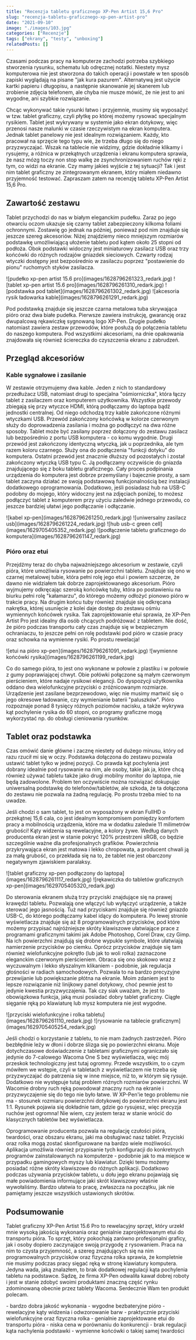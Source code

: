 ```yaml
---
title: "Recenzja tabletu graficznego XP-Pen Artist 15,6 Pro"
slug: "recenzja-tabletu-graficznego-xp-pen-artist-pro"
date: "2021-09-10"
image: "./images/103.jpg"
categories: ["Recenzje"]
tags: ["ekrany", "testy", "unboxing"]
relatedPosts: []
---
```


Czasami podczas pracy na komputerze zachodzi potrzeba szybkiego stworzenia rysunku, schematu lub odręcznej notatki. Niestety mysz komputerowa nie jest stworzona do takich operacji i powstałe w ten sposób zapiski wyglądają na pisane "jak kura pazurem". Alternatywą jest użycie kartki papieru i długopisu, a następnie skanowanie jej skanerem lub zrobienie zdjęcia telefonem, ale chyba nie musze mówić, że nie jest to ani wygodne, ani szybkie rozwiązanie.

Chcąc wykonywać takie rysunki łatwo i przyjemnie, musimy się wyposażyć w tzw. tablet graficzny, czyli płytkę po której możemy rysować specjalnym rysikiem. Tablet jest wykrywany w systemie jako ekran dotykowy, więc przenosi nasze malunki w czasie rzeczywistym na ekran komputera. Jednak tablet panelowy nie jest idealnym rozwiązaniem. Każdy, kto pracował na sprzęcie tego typu wie, że trzeba długo się do niego przyzwyczajać. Wszak na tablecie nie widzimy, gdzie dokładnie klikamy i rysujemy, a różnica w przekątnych urządzenia i ekranu komputera sprawia, że nasz mózg toczy non stop walkę ze zsynchronizowaniem ruchów ręki z tym, co widzi na ekranie. Czy mamy jakieś wyjście z tej sytuacji? Tak i jest nim tablet graficzny ze zintegrowanym ekranem, który miałem niedawno przyjemność testować. Zapraszam zatem na recenzję tabletu XP-Pen Artist 15,6 Pro.

## Zawartość zestawu

Tablet przychodzi do nas w białym eleganckim pudełku. Zaraz po jego otwarciu oczom ukazuje się czarny tablet zabezpieczony kilkoma foliami ochronnymi. Zostawię go jednak na później, ponieważ pod nim znajduje się jeszcze szereg akcesoriów. Niżej znajdziemy nieco mniejszym rozmiarów podstawkę umożliwiającą ułożenie tabletu pod kątem około 25 stopni od podłoża. Obok podstawki widoczny jest miniaturowy zasilacz USB oraz trzy końcówki do różnych rodzajów gniazdek sieciowych. Czwarty rodzaj wtyczki dostępny jest bezpośrednio w zasilaczu poprzez "postawienie do pionu" ruchomych styków zasilacza.

<Gallery width='2'>
![pudełko xp-pen artist 15.6 pro](images/1628796261323_redark.jpg)
![tablet xp-pen artist 15.6 pro](images/1628796261310_redark.jpg)
![podstawka pod tablet](images/1628796261302_redark.jpg)
![akcesoria rysik ładowarka kable](images/1628796261291_redark.jpg)
</Gallery>

Pod podstawką znajduje się jeszcze czarna metalowa tuba skrywająca pióro oraz dwa białe pudełka. Pierwsze zawiera instrukcję, gwarancję oraz dwupalcową rękawiczkę sygnowaną logo XP-Pen. Drugie pudełko natomiast zawiera zestaw przewodów, które posłużą do połączenia tabletu do naszego komputera. Pod wszystkimi akcesoriami, na dnie opakowania znajdowała się również ściereczka do czyszczenia ekranu z zabrudzeń.

## Przegląd akcesoriów

### Kable sygnałowe i zasilanie

W zestawie otrzymujemy dwa kable. Jeden z nich to standardowy przedłużacz USB, natomiast drugi to specjalna "ośmiorniczka", która łączy tablet z zasilaczem oraz komputerem użytkownika. Wszystkie przewody zbiegają się przy wtyczce HDMI, którą podłączamy do laptopa bądź jednostki centralnej. Od niego odchodzą trzy kable zakończone różnymi wtyczkami USB. Przewód zakończony końcówką w kolorze czerwonym służy do doprowadzenia zasilania i można go podłączyć na dwa różne sposoby. Tablet może być zasilany poprzez dołączony do zestawu zasilacz lub bezpośrednio z portu USB komputera - co komu wygodnie. Drugi przewód jest zakończony identyczną wtyczką, jak u poprzednika, ale tym razem koloru czarnego. Służy ona do podłączenia "funkcji dotyku" do komputera. Ostatni przewód jest znacznie dłuższy od pozostałych i został zakończony wtyczką USB typu C. Ją podłączamy oczywiście do gniazda znajdującego się z boku tabletu graficznego. Cały proces podpinania urządzenia do komputera jest dobrze przemyślany i bajecznie prosty, a sam tablet zaczyna działać ze swoją podstawową funkcjonalnością bez instalacji dodatkowego oprogramowania. Dodatkowo, jeśli posiadasz hub na USB-C podobny do mojego, który widoczny jest na zdjęciach poniżej, to możesz podłączyć tablet z komputerem przy użyciu zaledwie jednego przewodu, co jeszcze bardziej ułatwi jego podłączanie i odłączanie.

<Gallery width='2'>
![kabel xp-pen](images/1628796261250_redark.jpg)
![uniwersalny zasilacz usb](images/1628796261224_redark.jpg)
![hub usb-c green cell](images/1629705405352_redark.jpg)
![podłączenie tabletu graficznego do komputera](images/1628796261147_redark.jpg)
</Gallery>

### Pióro oraz etui

Przejdźmy teraz do chyba najważniejszego akcesorium w zestawie, czyli pióra, które umożliwia rysowanie po powierzchni tabletu. Znajduje się ono w czarnej metalowej tubie, która pełni rolę jego etui i powiem szczerze, że dawno nie widziałem tak dobrze zaprojektowanego akcesorium. Pióro wyjmujemy odkręcając szeroką końcówkę tuby, która po postawieniu na biurku pełni rolę "kałamarzu", do którego możemy odłożyć pionowo pióro w trakcie pracy. Na drugim końcu tuby również znajduje się odkręcana nakrętka, której usunięcie z kolei daje dostęp do zestawu ośmiu wymiennych końcówek rysika. Tak zaprojektowanie etui sprawia, że XP-Pen Artist Pro jest idealny dla osób chcących podróżować z tabletem. Nie dość, że pióro podczas transportu cały czas znajduje się w bezpiecznym ochraniaczu, to jeszcze pełni on rolę podstawki pod pióro w czasie pracy oraz schowka na wymienne rysiki. Po prostu rewelacja!

<Gallery>
![etui na pióro xp-pen](images/1628796261091_redark.jpg)
![wymienne końcówki rysika](images/1628796261199_redark.jpg)
</Gallery>

Co do samego pióra, to jest ono wykonane w połowie z plastiku i w połowie z gumy poprawiającej chwyt. Obie połówki połączone są małym czerwonym pierścieniem, które nadaje rysikowi elegancji. Do dyspozycji użytkownika oddano dwa wielofunkcyjne przyciski o zróżnicowanym rozmiarze. Urządzenie jest zasilane bezprzewodowo, więc nie musimy martwić się o jego okresowe ładowanie, czy wymienianie baterii "paluszków". Pióro rozpoznaje ponad 8 tysięcy różnych poziomów nacisku, a także wykrywa kąt pochylenie rysika do 60 stopni, co programy graficzne mogą wykorzystać np. do obsługi cieniowania rysunków.

## Tablet oraz podstawka

Czas omówić danie główne i zacznę niestety od dużego minusu, który od razu rzucił mi się w oczy. Podstawka dołączona do zestawu pozwala ustawić tablet tylko w jednej pozycji. Co prawda kąt pochylenia jest dobrany idealnie pod rysowanie na nim, ale osoby, takie jak ja, które chcą również używać tabletu także jako drugi mobilny monitor do laptopa, nie będą zadowolone. Problem ten oczywiście można rozwiązać dokupując uniwersalną podstawkę do telefonów/tabletów, ale szkoda, że ta dołączona do zestawu nie pozwala na żadną regulację. Po prostu trzeba mieć to na uwadze.

Jeśli chodzi o sam tablet, to jest on wyposażony w ekran FullHD o przekątnej 15,6 cala, co jest idealnym kompromisem pomiędzy komfortem pracy a mobilnością urządzenia, które ma w dodatku zaledwie 11 milimetrów grubości! Kąty widzenia są rewelacyjne, a kolory żywe. Według danych producenta ekran jest w stanie pokryć 120% przestrzeni sRGB, co będzie szczególnie ważne dla profesjonalnych grafików. Powierzchnia przykrywająca ekran jest matowa i lekko chropowata, a producent chwali ją za małą grubość, co przekłada się na to, że tablet nie jest obarczony negatywnym zjawiskiem paralaksy.

<Gallery>
![tablet graficzny xp-pen podłączony do laptopa](images/1628796261117_redark.jpg)
![rękawiczka do tabletów graficznych xp-pen](images/1629705405320_redark.jpg)
</Gallery>

Do sterowania ekranem służą trzy przyciski znajdujące się na prawej krawędzi tabletu. Pozwalają one włączyć lub wyłączyć urządzenie, a także sterować jego jasnością. Tuż nad przyciskami znajduje się również gniazdo USB-C, do którego podłączamy kabel idący do komputera. Po lewej stronie wyświetlacza znajduje się aż 8 programowalnych przycisków, pod które możemy przypisać najróżniejsze skróty klawiszowe ułatwiające prace z programami graficznymi takimi jak Adobe Photoshop, Corel Draw, czy Gimp. Na ich powierzchni znajdują się drobne wypukle symbole, które ułatwiają namierzenie przycisków po ciemku. Oprócz przycisków znajduje się tam również wielofunkcyjne pokrętło (lub jak to woli rolka) zaznaczone eleganckim czerwonym pierścieniem. Obraca się ono skokowo wraz z wyczuwalnym i lekko słyszalnym klikaniem - podobnie, jak regulacja głośności w radiach samochodowych. Pozwala to na bardzo precyzyjne przewijanie lub powiększanie płótna na ekranie. Moim zdaniem jest to lepsze rozwiązanie niż linijkowy panel dotykowy, choć pewnie jest to jedynie kwestia przyzwyczajenia. Tak czy siak uważam, że jest to obowiązkowa funkcja, jaką musi posiadać dobry tablet graficzny. Ciągłe sięganie ręką po klawiaturę lub mysz komputera nie jest wygodne.

<Gallery>
![przyciski wielofunkcyjne i rolka tabletu](images/1628796261110_redark.jpg)
![rysowanie na tablecie graficznym](images/1629705405254_redark.jpg)
</Gallery>

Jeśli chodzi o korzystanie z tabletu, to nie mam żadnych zastrzeżeń. Pióro bezbłędnie leży w dłoni i dobrze ślizga się po powierzchni ekranu. Moje dotychczasowe doświadczenie z tabletami graficznymi ograniczało się jedynie do 7-calowego Wacoma One S bez wyświetlacza, więc mój przeskok technologiczny jest tutaj ogromny. Przede wszystkim, to o czym mówiłem we wstępie, czyli w tabletach z wyświetlaczem nie trzeba się przyzwyczajać do patrzenia się w inne miejsce, niż to, w którym się rysuje. Dodatkowo nie występuje tutaj problem różnych rozmiarów powierzchni. W Wacomie drobny ruch ręką powodował znaczny ruch na ekranie i przyzwyczajenie się do tego nie było łatwe. W XP-Pen'ie tego problemu nie ma - stosunek rozmiaru powierzchni dotykowej do powierzchni ekranu jest 1:1. Rysunek pojawia się dokładnie tam, gdzie go rysujesz, więc precyzja ruchów jest ogromna! Nie wiem, czy jestem teraz w stanie wrócić do klasycznych tabletów bez wyświetlacza.

Oprogramowanie producenta pozwala na regulację czułości pióra, twardości, oraz obszaru ekranu, jaki ma obsługiwać nasz tablet. Przyciski oraz rolka mogą zostać skonfigurowane na bardzo wiele możliwości. Aplikacja umożliwia również przypisanie tych konfiguracji do konkretnych programów zainstalowanych na komputerze - podobnie jak to ma miejsce w przypadku gamingowych myszy lub klawiatur. Dzięki temu możemy posiadać różne skróty klawiszowe do różnych aplikacji. Dodatkowo podczas używania przycisków tabletu, u dołu jego ekranu pojawiają się małe powiadomienia informujące jaki skrót klawiszowy właśnie wywołaliśmy. Bardzo ułatwia to pracę, zwłaszcza na początku, jak nie pamiętamy jeszcze wszystkich ustawionych skrótów.

## Podsumowanie

Tablet graficzny XP-Pen Artist 15.6 Pro to rewelacyjny sprzęt, który urzekł mnie wysoką jakością wykonania oraz genialnie zaprojektowanym etui do transportu pióra. To sprzęt, który pokochają zarówno profesjonalni graficy, jak i osoby dopiero zaczynające swoją przygodę z rysowaniem. Praca na nim to czysta przyjemność, a szereg znajdujących się na nim programowalnych przycisków oraz fizyczna rolka sprawia, że kompletnie nie musimy podczas pracy sięgać ręką w stronę klawiatury komputera. Jedyna wada, jaką znalazłem, to brak dodatkowej regulacji kąta pochylenia tabletu na podstawce. Sądzę, że firma XP-Pen odwaliła kawał dobrej roboty i jest w stanie zdobyć swoimi produktami znaczną część rynku zdominowaną obecnie przez tablety Wacoma. Serdecznie Wam ten produkt polecam.

<GoodList>
- bardzo dobra jakość wykonania
- wygodne bezbateryjne pióro
- rewelacyjne kąty widzenia i odwzorowanie barw
- praktycznie przyciski wielofunkcyjne oraz fizyczna rolka
- genialnie zaprojektowane etui do transportu pióra
- niska cena w porównaniu do konkurencji
</GoodList>

<BadList>
- brak regulacji kąta nachylenia podstawki
- wymienne końcówki o takiej samej twardości
</BadList>